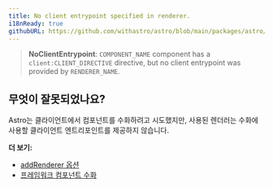 ```yaml
---
title: No client entrypoint specified in renderer.
i18nReady: true
githubURL: https://github.com/withastro/astro/blob/main/packages/astro/src/core/errors/errors-data.ts
---
```


> **NoClientEntrypoint**: `COMPONENT_NAME` component has a `client:CLIENT_DIRECTIVE` directive, but no client entrypoint was provided by `RENDERER_NAME`.

## 무엇이 잘못되었나요?

Astro는 클라이언트에서 컴포넌트를 수화하려고 시도했지만, 사용된 렌더러는 수화에 사용할 클라이언트 엔트리포인트를 제공하지 않습니다.

**더 보기:**

-  [addRenderer 옵션](/ko/reference/integrations-reference/#addrenderer-옵션)
-  [프레임워크 컴포넌트 수화](/ko/basics/framework-components/#인터랙티브-컴포넌트-하이드레이션하기)